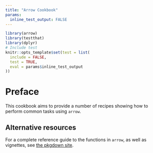 ```yaml
---
title: "Arrow Cookbook"
params:
  inline_test_output: FALSE
---
```


```r
library(arrow)
library(testthat)
library(dplyr)
# Include test 
knitr::opts_template$set(test = list(
  include = FALSE,
  test = TRUE,
  eval = params$inline_test_output
))
```

# Preface

This cookbook aims to provide a number of recipes showing how to perform common 
tasks using `arrow`.

## Alternative resources

For a complete reference guide to the functions in `arrow`, as well as vignettes, 
see [the pkgdown site](https://arrow.apache.org/docs/r/).
